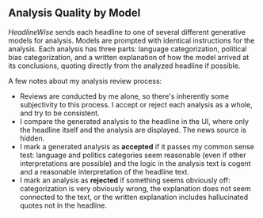 ## Analysis Quality by Model

_HeadlineWise_ sends each headline to one of several different generative models for analysis. Models are prompted with identical instructions for the analysis. Each analysis has three parts: language categorization, political bias categorization, and a written explanation of how the model arrived at its conclusions, quoting directly from the analyzed headline if possible.

A few notes about my analysis review process:

- Reviews are conducted by me alone, so there's inherently some subjectivity to this process. I accept or reject each analysis as a whole, and try to be consistent.
- I compare the generated analysis to the headline in the UI, where only the headline itself and the analysis are displayed. The news source is hidden.
- I mark a generated analysis as **accepted** if it passes my common sense test: language and politics categories seem reasonable (even if other interpretations are possible) and the logic in the analysis text is cogent and a reasonable interpretation of the headline text.
- I mark an analysis as **rejected** if something seems obviously off: categorization is very obviously wrong, the explanation does not seem connected to the text, or the written explanation includes hallucinated quotes not in the headline.
